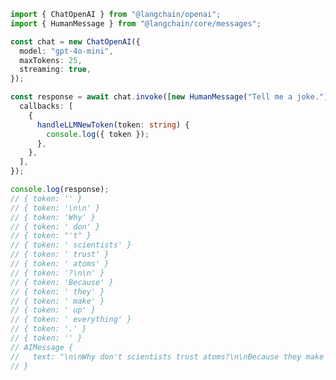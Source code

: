 ```typescript
import { ChatOpenAI } from "@langchain/openai";
import { HumanMessage } from "@langchain/core/messages";

const chat = new ChatOpenAI({
  model: "gpt-4o-mini",
  maxTokens: 25,
  streaming: true,
});

const response = await chat.invoke([new HumanMessage("Tell me a joke.")], {
  callbacks: [
    {
      handleLLMNewToken(token: string) {
        console.log({ token });
      },
    },
  ],
});

console.log(response);
// { token: '' }
// { token: '\n\n' }
// { token: 'Why' }
// { token: ' don' }
// { token: "'t" }
// { token: ' scientists' }
// { token: ' trust' }
// { token: ' atoms' }
// { token: '?\n\n' }
// { token: 'Because' }
// { token: ' they' }
// { token: ' make' }
// { token: ' up' }
// { token: ' everything' }
// { token: '.' }
// { token: '' }
// AIMessage {
//   text: "\n\nWhy don't scientists trust atoms?\n\nBecause they make up everything."
// }
```
